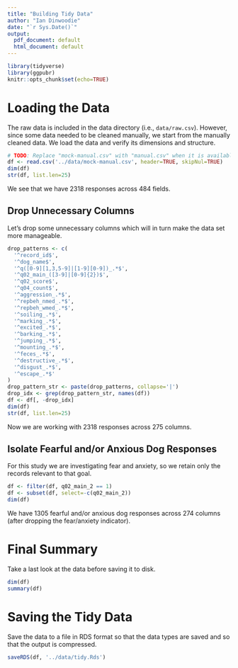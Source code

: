 ```yaml
---
title: "Building Tidy Data"
author: "Ian Dinwoodie"
date: "`r Sys.Date()`"
output:
  pdf_document: default
  html_document: default
---
```


```r
library(tidyverse)
library(ggpubr)
knitr::opts_chunk$set(echo=TRUE)
```

# Loading the Data

The raw data is included in the data directory (i.e., `data/raw.csv`). However,
since some data needed to be cleaned manually, we start from the manually
cleaned data. We load the data and verify its dimensions and structure.

```r
# TODO: Replace "mock-manual.csv" with "manual.csv" when it is available.
df <- read.csv('../data/mock-manual.csv', header=TRUE, skipNul=TRUE)
dim(df)
str(df, list.len=25)
```

We see that we have 2318 responses across 484 fields.

## Drop Unnecessary Columns

Let's drop some unnecessary columns which will in turn make the data set more
manageable.

```r
drop_patterns <- c(
  '^record_id$',
  '^dog_name$',
  '^q([0-9][1,3,5-9]|[1-9][0-9])_.*$',
  '^q02_main_([3-9]|[0-9]{2})$',
  '^q02_score$',
  '^q04_count$',
  '^aggression_.*$',
  '^repbeh_nmed_.*$',
  '^repbeh_wmed_.*$',
  '^soiling_.*$',
  '^marking_.*$',
  '^excited_.*$',
  '^barking_.*$',
  '^jumping_.*$',
  '^mounting_.*$',
  '^feces_.*$',
  '^destructive_.*$',
  '^disgust_.*$',
  '^escape_.*$'
)
drop_pattern_str <- paste(drop_patterns, collapse='|')
drop_idx <- grep(drop_pattern_str, names(df))
df <- df[, -drop_idx]
dim(df)
str(df, list.len=25)
```

Now we are working with 2318 responses across 275 columns.

## Isolate Fearful and/or Anxious Dog Responses

For this study we are investigating fear and anxiety, so we retain only the
records relevant to that goal.

```r
df <- filter(df, q02_main_2 == 1)
df <- subset(df, select=-c(q02_main_2))
dim(df)
```

We have 1305 fearful and/or anxious dog responses across 274 columns (after
dropping the fear/anxiety indicator).

# Final Summary

Take a last look at the data before saving it to disk.

```r
dim(df)
summary(df)
```

# Saving the Tidy Data

Save the data to a file in RDS format so that the data types are saved and so
that the output is compressed.

```r
saveRDS(df, '../data/tidy.Rds')
```
